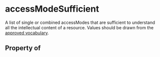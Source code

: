 # accessModeSufficient

A list of single or combined accessModes that are sufficient to understand all the intellectual content of a resource. Values should be drawn from the <a href="https://www.w3.org/2021/a11y-discov-vocab/latest/#accessModeSufficient-vocabulary">approved vocabulary</a>.

## Property of



